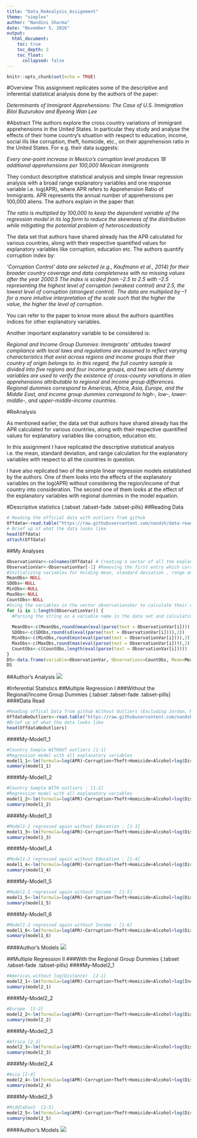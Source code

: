 ```yaml
---
title: "Data_ReAnalysis_Assignment"
theme: "simplex"
author: "Nandini Sharma"
date: "November 5, 2016"
output:
  html_document:
    toc: true
    toc_depth: 2
    toc_float:
      collapsed: false
---
```


```r
knitr::opts_chunk$set(echo = TRUE)
```
#Overview
This assignment replicates some of the descriptive and inferential statistical analysis done by the authors of the paper: 

_Determinants of Immigrant Apprehensions: The Case of U.S. Immigration_
_Bilol Buzurukov and Byeong Wan Lee_

#Abstract 
THe authors explore the cross country variations of immigrant apprehensions in the United States. In particular they study and analyse the effects of their home country's situation with respect to  education, income, social ills like corruption, theft, homicide, etc., on their apprehension ratio in the United States. For e.g. their data suggests:

_Every one-point increase in Mexico’s corruption level produces 18 additional apprehensions per 100,000 Mexican immigrants_ 

They conduct descriptive statistical analysis and simple linear regression analysis with a broad range explanatory variables and one response variable i.e. log(APR), where APR refers to Apprehension Ratio of Immigrants. APR represents the annual number of apprehensions per 100,000 aliens. The authors explain in the paper that:

_The ratio is multiplied by 100,000 to keep the dependent variable of the regression model in its log form to reduce the skewness of the distribution while mitigating the potential problem of heteroscedasticity_

The data set that authors have shared already has the APR calculated for various countries, along with their respective quantified values for explanatory variables like corruption, education etc. The authors quantify corruption index by:

_‘Corruption Control’ data are selected (e.g., Kaufmann et al., 2014) for their broader country coverage and data completeness with no missing values after the year 2000.5 The index is scaled from –2.5 to 2.5 with –2.5 representing the highest level of corruption (weakest control) and 2.5, the lowest level of corruption (strongest control). The data are multiplied by –1 for a more intuitive interpretation of the scale such that the higher the value, the higher the level of corruption._

You can refer to the paper to know more about the authors quantifies indices for other explanatory variables. 

Another important explanatory variable to be considered is:

_Regional and Income Group Dummies: Immigrants’ attitudes toward compliance with local laws and regulations are assumed to reflect varying characteristics that exist across regions and income groups that their country of origin belongs to. In this regard, the full country sample is divided into five regions and four income groups, and two sets of dummy variables are used to verify the existence of cross-county variations in alien apprehensions attributable to regional and income group differences. Regional dummies correspond to Americas, Africa, Asia, Europe, and the Middle East, and income group dummies correspond to high-, low-, lower-middle-, and upper-middle-income countries._

#ReAnalysis

As mentioned earlier, the data set that authors have shared already has the APR calculated for various countries, along with their respective quantified values for explanatory variables like corruption, education etc. 

In this assignment I have replicated the descriptive statistical analysis i.e. the mean, standard deviation, and range calculation for the explanatory variables with respect to all the countries in question. 

I have also replicated two of the simple linear regression models established by the authors. One of them looks into the effects of the explanatory variables on the log(APR) without considering the region/income of that country into consideration. The second one of them looks at the effect of the explanatory variables with regional dummies in the model equation.  


#Descriptive statistics {.tabset .tabset-fade .tabset-pills}
##Reading Data
```r
# Reading the official data with outliers from github 
Offdata<-read.table("https://raw.githubusercontent.com/nandsh/data-reanalysis-assignment/master/3.104-CountrySample.tab", header=TRUE)
# Brief up of what the data looks like
head(Offdata)
attach(Offdata)
```
##My Analyses 
```r
ObservationVar<-colnames(Offdata) # Creating a vector of all the explanatory variables e.g. corruption
ObservationVar<-ObservationVar[-1] #Removing the first entry which corresponds to country
#Initializing variables for holding mean, standard deviation , range and count of observations
MeanObs<-NULL
SDObs<-NULL
MinObs<-NULL
MaxObs<-NULL
CountObs<-NULL
#Using the variables in the vector observationsVar to calculate their respective means, sd,and ranges. 
for (i in 1:length(ObservationVar)) {
  #Parsing the string as a variable name in the data set and calculating the corresponding statistics i.e.   passing "Corruption" from vectory ObservationsVar as a variable Offdata$Corruption to function mean()
  
  MeanObs<-c(MeanObs,round(mean(eval(parse(text = ObservationVar[i]))),2))
  SDObs<-c(SDObs,round(sd(eval(parse(text = ObservationVar[i]))),2))
  MinObs<-c(MinObs,round(min(eval(parse(text = ObservationVar[i]))),2))
  MaxObs<-c(MaxObs,round(max(eval(parse(text = ObservationVar[i]))),2))
  CountObs<-c(CountObs,length(eval(parse(text = ObservationVar[i]))))
}
DS<-data.frame(variable=ObservationVar, Observations=CountObs, Mean=MeanObs, SD=SDObs, Minimum=MinObs, Maximum=MaxObs)
DS
```
##Author's Analysis
<img src="https://raw.githubusercontent.com/nandsh/data-reanalysis-assignment/master/DescriptiveStatisticsTable.png"/>

#Inferential Statistics 
##Multiple Regression I
###Without the Regional/Income Group Dummies {.tabset .tabset-fade .tabset-pills}
####Data Read
```r
#Reading offical Data from github Without Outliers (Excluding Jordan, Myanmar, Mexico)
OffdataNoOutliers<-read.table("https://raw.githubusercontent.com/nandsh/data-reanalysis-assignment/master/4.101-CountrySample.tab", header=TRUE)
#Brief up of what the data looks like
head(OffdataNoOutliers)
```

####My-Model1_1 
```r
#Country Sample WITHOUT outliers [1-1]
#Regression model with all explanatory variables  
model1_1<-lm(formula=log(APR)~Corruption+Theft+Homicide+Alcohol+log(Distance)+log(Income)+Education+Traffic+Prostitution+log(Tourism)+Unemployment+Investment,data=OffdataNoOutliers)
summary(model1_1)
```
####My-Model1_2
```r
#Country Sample WITH outliers : [1-2]
#Regression model with all explanatory variables  
model1_2<-lm(formula=log(APR)~Corruption+Theft+Homicide+Alcohol+log(Distance)+log(Income)+Education+Traffic+Prostitution+log(Tourism)+Unemployment+Investment,data=Offdata)
summary(model1_2)
```
####My-Model1_3
```r
#Model1-1 regressed again without Education : [1-3]
model1_3<-lm(formula=log(APR)~Corruption+Theft+Homicide+Alcohol+log(Distance)+log(Income)+Traffic+Prostitution+log(Tourism)+Unemployment+Investment,data=Offdata)
summary(model1_3)
```
####My-Model1_4
```r
#Model1-2 regressed again without Education : [1-4]
model1_4<-lm(formula=log(APR)~Corruption+Theft+Homicide+Alcohol+log(Distance)+log(Income)+Traffic+Prostitution+log(Tourism)+Unemployment+Investment,data=Offdata)
summary(model1_4)
```
####My-Model1_5
```r
#Model1-1 regressed again without Income : [1-5]
model1_5<-lm(formula=log(APR)~Corruption+Theft+Homicide+Alcohol+log(Distance)+Education+Traffic+Prostitution+log(Tourism)+Unemployment+Investment,data=Offdata)
summary(model1_5)
```
####My-Model1_6
```r
#Model1-2 regressed again without Income : [1-6]
model1_6<-lm(formula=log(APR)~Corruption+Theft+Homicide+Alcohol+log(Distance)+Education+Traffic+Prostitution+log(Tourism)+Unemployment+Investment,data=Offdata)
summary(model1_6)
```
####Author's Models
<img src="https://raw.githubusercontent.com/nandsh/data-reanalysis-assignment/master/MultipleRegressionResults_1.png"/>

##Multiple Regression II
###With the Regional Group Dummies {.tabset .tabset-fade .tabset-pills}
####My-Model2_1
```r
#Americas without log(Distance)  [2-1] 
model2_1<-lm(formula=log(APR)~Corruption+Theft+Homicide+Alcohol+log(Income)+Education+Traffic+Prostitution+log(Tourism)+Unemployment+Investment+Americas,data=OffdataNoOutliers)
summary(model2_1)
```
####My-Model2_2
```r
#Europe  [2-2] 
model2_2<-lm(formula=log(APR)~Corruption+Theft+Homicide+Alcohol+log(Distance)+log(Income)+Education+Traffic+Prostitution+log(Tourism)+Unemployment+Investment+Europe,data=OffdataNoOutliers)
summary(model2_2)
```
####My-Model2_3
```r
#Africa [2-3]
model2_3<-lm(formula=log(APR)~Corruption+Theft+Homicide+Alcohol+log(Distance)+log(Income)+Education+Traffic+Prostitution+log(Tourism)+Unemployment+Investment+Africa,data=OffdataNoOutliers)
summary(model2_3)
```
####My-Model2_4
```r
#Asia [2-4]
model2_4<-lm(formula=log(APR)~Corruption+Theft+Homicide+Alcohol+log(Distance)+log(Income)+Education+Traffic+Prostitution+log(Tourism)+Unemployment+Investment+Asia,data=OffdataNoOutliers)
summary(model2_4)
```
####My-Model2_5
```r
#MiddleEast  [2-5]
model2_5<-lm(formula=log(APR)~Corruption+Theft+Homicide+Alcohol+log(Distance)+log(Income)+Education+Traffic+Prostitution+log(Tourism)+Unemployment+Investment+MiddleEast,data=OffdataNoOutliers)
summary(model2_5)
```
####Author's Models
<img src="https://raw.githubusercontent.com/nandsh/data-reanalysis-assignment/master/MultipleRegressionResults_2.png"/>